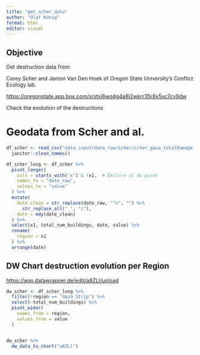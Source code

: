 ```yaml
---
title: "get_scher_data"
author: "Olaf König"
format: html
editor: visual
---
```


## Objective

Get destruction data from:

Corey Scher and Jamon Van Den Hoek of Oregon State University’s Conflict Ecology lab.

<https://oregonstate.app.box.com/s/stxi6wq4g4a8j2wkrr35r8x5xc7cv9dw>

Check the evolution of the destructions

# Geodata from Scher and al.

```r

df_scher <- read_csv("data_input/data_raw/scher/scher_gaza_totalDamage_retrospective_20250702.csv") %>% 
  janitor::clean_names()
```

```r

df_scher_long <- df_scher %>%
  pivot_longer(
    cols = starts_with("x") & !x1,  # Exclure x1 du pivot
    names_to = "date_raw",
    values_to = "value"
  ) %>%
  mutate(
    date_clean = str_replace(date_raw, "^x", "") %>%
      str_replace_all("_", "/"),
    date = mdy(date_clean)
  ) %>%
  select(x1, total_num_buildings, date, value) %>%
  rename(
    region = x1
  ) %>% 
  arrange(date)
```

## DW Chart destruction evolution per Region

<https://app.datawrapper.de/edit/a8ZLl/upload>

```r

dw_scher <- df_scher_long %>% 
  filter(!region == "Gaza Strip") %>% 
  select(-total_num_buildings) %>% 
  pivot_wider(
    names_from = region,
    values_from = value
  )


dw_scher %>% 
  dw_data_to_chart("a8ZLl")
```
